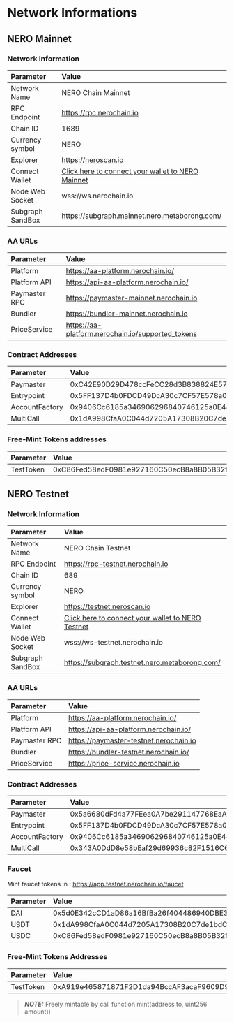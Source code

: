 
# Network Informations

## NERO Mainnet

### Network Information

| Parameter       | Value                                                                                   |
| :-------------- | :-------------------------------------------------------------------------------------- |
| Network Name    | NERO Chain Mainnet                                                                      |
| RPC Endpoint    | https://rpc.nerochain.io                                                                |
| Chain ID        | 1689                                                                                    |
| Currency symbol | NERO                                                                                    |
| Explorer        | https://neroscan.io                                                                     |
| Connect Wallet  | [Click here to connect your wallet to NERO Mainnet](https://chainlist.org/?search=Nero) |
| Node Web Socket | wss://ws.nerochain.io                                                                   |
| Subgraph SandBox | https://subgraph.mainnet.nero.metaborong.com/                                          |

### AA URLs

| Parameter     | Value                                             |
| :------------ | :------------------------------------------------ |
| Platform      | https://aa-platform.nerochain.io/                 |
| Platform API  | https://api-aa-platform.nerochain.io/             |
| Paymaster RPC | https://paymaster-mainnet.nerochain.io            |
| Bundler       | https://bundler-mainnet.nerochain.io              |
| PriceService  | https://aa-platform.nerochain.io/supported_tokens |

### Contract Addresses

| Parameter      | Value                                      |
| :------------- | :----------------------------------------- |
| Paymaster      | 0xC42E90D29D478ccFeCC28d3B838824E57e51F284 |
| Entrypoint     | 0x5FF137D4b0FDCD49DcA30c7CF57E578a026d2789 |
| AccountFactory | 0x9406Cc6185a346906296840746125a0E44976454 |
| MultiCall      | 0x1dA998CfaA0C044d7205A17308B20C7de1bdCf74 |

### Free-Mint Tokens addresses

| Parameter | Value                                      |
| :-------- | :----------------------------------------- |
| TestToken | 0xC86Fed58edF0981e927160C50ecB8a8B05B32fed |



## NERO Testnet

### Network Information

| Parameter       | Value                                                                                                 |
| :-------------- | :---------------------------------------------------------------------------------------------------- |
| Network Name    | NERO Chain Testnet                                                                                    |
| RPC Endpoint    | https://rpc-testnet.nerochain.io                                                                      |
| Chain ID        | 689                                                                                                   |
| Currency symbol | NERO                                                                                                  |
| Explorer        | https://testnet.neroscan.io                                                                           |
| Connect Wallet  | [Click here to connect your wallet to NERO Testnet](https://chainlist.org/?search=Nero&testnets=true) |
| Node Web Socket | wss://ws-testnet.nerochain.io                                                                   |
| Subgraph SandBox | https://subgraph.testnet.nero.metaborong.com/                                          |

### AA URLs

| Parameter     | Value                                  |
| :------------ | :------------------------------------- |
| Platform      | https://aa-platform.nerochain.io/      |
| Platform API  | https://api-aa-platform.nerochain.io/  |
| Paymaster RPC | https://paymaster-testnet.nerochain.io |
| Bundler       | https://bundler-testnet.nerochain.io/   |
| PriceService  | https://price-service.nerochain.io     |

### Contract Addresses

| Parameter      | Value                                      |
| :------------- | :----------------------------------------- |
| Paymaster      | 0x5a6680dFd4a77FEea0A7be291147768EaA2414ad |
| Entrypoint     | 0x5FF137D4b0FDCD49DcA30c7CF57E578a026d2789 |
| AccountFactory | 0x9406Cc6185a346906296840746125a0E44976454 |
| MultiCall      | 0x343A0DdD8e58bEaf29d69936c82F1516C6677B0E |

### Faucet

Mint faucet tokens in : https://app.testnet.nerochain.io/faucet

| Parameter | Value                                      |
| :-------- | :----------------------------------------- |
| DAI       | 0x5d0E342cCD1aD86a16BfBa26f404486940DBE345 |
| USDT      | 0x1dA998CfaA0C044d7205A17308B20C7de1bdCf74 |
| USDC      | 0xC86Fed58edF0981e927160C50ecB8a8B05B32fed |

### Free-Mint Tokens Addresses

| Parameter | Value                                      |
| :-------- | :----------------------------------------- |
| TestToken | 0xA919e465871871F2D1da94BccAF3acaF9609D968 |

> **_NOTE:_**  Freely mintable by call function mint(address to, uint256 amount))


<PageFeedback path="/en/developer-tools/accessEntryPoint" />
